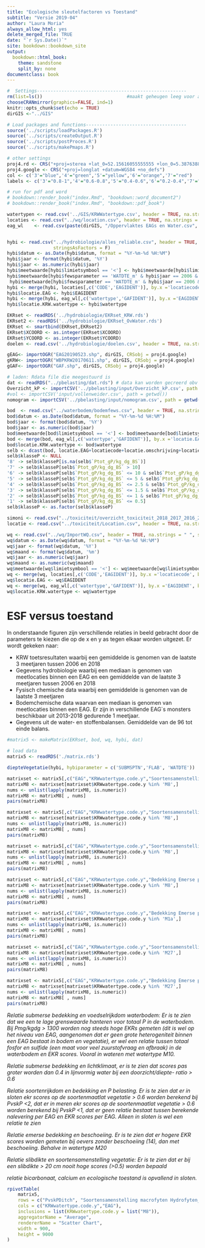 ```yaml
---
title: "Ecologische sleutelfactoren vs Toestand"
subtitle: "Versie 2019-04"
author: "Laura Moria"
always_allow_html: yes
delete_merged_file: TRUE
date: "`r Sys.Date()`"
site: bookdown::bookdown_site
output:
  bookdown::html_book:
    theme: sandstone
    split_by: none
documentclass: book
---
```


```r
#  Settings-------------------------------------------------------
rm(list=ls())                               #maakt geheugen leeg voor aanvang
chooseCRANmirror(graphics=FALSE, ind=1)
knitr::opts_chunk$set(echo = TRUE)
dirGIS <-"../GIS"

# Load packages and functions-------------------------------------
source('../scripts/loadPackages.R')
source('../scripts/createOutput.R')
source('../scripts/postProces.R')
source('../scripts/makePmaps.R')

# other settings
proj4.rd <- CRS("+proj=sterea +lat_0=52.15616055555555 +lon_0=5.38763888888889 +k=0.9999079 +x_0=155000 +y_0=463000 +ellps=bessel +towgs84=565.4171,50.3319,465.5524,-0.398957,0.343988,-1.87740,4.0725 +units=m +no_defs")
proj4.google <- CRS("+proj=longlat +datum=WGS84 +no_defs")
col <- c('3'="blue",'4'="green",'5'="yellow",'6'="orange",'7'="red")
labels <- c('3'="0.8-1",'4'="0.6-0.8",'5'="0.4-0.6",'6'="0.2-0.4",'7'="0-0.2")

# run for pdf and word
# bookdown::render_book("index.Rmd", "bookdown::word_document2")
# bookdown::render_book("index.Rmd", "bookdown::pdf_book")
```

```r
watertypen <- read.csv('../GIS/KRWWatertype.csv', header = TRUE, na.strings = " ", sep=";", dec =".", stringsAsFactors = F)
locaties <- read.csv("../wq/location.csv", header = TRUE, na.strings = " ", sep=";", dec =".", stringsAsFactors = F) # hier staat de meest correcte verwijzing naar eags
eag_wl    <- read.csv(paste(dirGIS, "/Oppervlaktes EAGs en Water.csv", sep = ""), header = TRUE, na.strings = " ", sep=";", dec =".", stringsAsFactors = F) # hier meest correcte verwijzing naar watertypen


hybi <- read.csv("../hydrobiologie/alles_reliable.csv", header = TRUE, na.strings = " ", sep=";", dec =".", 
                 stringsAsFactors = F)
hybi$datum <- as.Date(hybi$datum, format = "%Y-%m-%d %H:%M")
hybi$jaar <- format(hybi$datum, '%Y')
hybi$jaar <- as.numeric(hybi$jaar)
hybi$meetwaarde[hybi$limietsymbool == '<'] <- hybi$meetwaarde[hybi$limietsymbool == '<']/2 # meetwaarden
hybi$meetwaarde[hybi$fewsparameter == 'WATDTE_m' & hybi$jaar == 2006 & hybi$planvanaanpak == 'PVA MAFY LIJN 2006 WP'] <-
 hybi$meetwaarde[hybi$fewsparameter == 'WATDTE_m' & hybi$jaar == 2006 & hybi$planvanaanpak == 'PVA MAFY LIJN 2006 WP']/10
hybi <- merge(hybi, locaties[,c('CODE','EAGIDENT')], by.x ='locatiecode', by.y = 'CODE', all.x =FALSE, all.y=FALSE) # correctie van eags naar nieuwe shape (moet eruit als dataset is verbeterd)
hybi$locatie.EAG <- hybi$EAGIDENT
hybi <- merge(hybi, eag_wl[,c('watertype','GAFIDENT')], by.x ='EAGIDENT', by.y = 'GAFIDENT', all.x =FALSE, all.y=FALSE)
hybi$locatie.KRW.watertype <- hybi$watertype

EKRset <- readRDS('../hydrobiologie/EKRset_KRW.rds')
EKRset2 <- readRDS('../hydrobiologie/EKRset_OvWater.rds')
EKRset <- smartbind(EKRset,EKRset2)
EKRset$XCOORD <- as.integer(EKRset$XCOORD)
EKRset$YCOORD <- as.integer(EKRset$YCOORD)
doelen <- read.csv('../hydrobiologie/doelen.csv', header = TRUE, na.strings = " ", sep=";", dec =".", stringsAsFactors = F)

gEAG<- importOGR("EAG20190523.shp", dirGIS, CRSobj = proj4.google)
gKRW<- importOGR("WBPKRW20170611.shp", dirGIS, CRSobj = proj4.google)
gGAF<- importOGR("GAF.shp", dirGIS, CRSobj = proj4.google)

# laden: Rdata file die meegestuurd is
dat <- readRDS("../pbelasting/dat.rds") # data kan worden gecreerd obv script: loadbalances
Overzicht_kP <- importCSV('../pbelasting/input/Overzicht_kP.csv', path = getwd()) 
#vol <- importCSV('input/vollenweider.csv', path = getwd()) 
nomogram <- importCSV('../pbelasting/input/nomogram.csv', path = getwd())

bod  <- read.csv("../waterbodem/bodemfews.csv", header = TRUE, na.strings = " ", sep=";", dec =".", stringsAsFactors = F)
bod$datum <- as.Date(bod$datum, format = "%Y-%m-%d %H:%M")
bod$jaar <- format(bod$datum, '%Y')
bod$jaar <- as.numeric(bod$jaar)
bod$meetwaarde[bod$limietsymbool == '<'] <- bod$meetwaarde[bod$limietsymbool == '<']/2 # meetwaarden detectiegrens/ halve detectiegrens meenemen
bod <- merge(bod, eag_wl[,c('watertype','GAFIDENT')], by.x ='locatie.EAG', by.y = 'GAFIDENT', all.x =FALSE, all.y=FALSE)
bod$locatie.KRW.watertype <- bod$watertype
selb <- dcast(bod, locatie.EAG+locatiecode+locatie.omschrijving+locatie.x+locatie.y+locatie.z+datum+jaar ~ fewsparameter+compartiment, value.var = "meetwaarde", fun.aggregate = mean)
selb$klasseP <- NULL
'8' -> selb$klasseP[is.na(selb$`Ptot_gP/kg_dg_BS`)]
'7' -> selb$klasseP[selb$`Ptot_gP/kg_dg_BS` > 10]
'6' -> selb$klasseP[selb$`Ptot_gP/kg_dg_BS` <= 10 & selb$`Ptot_gP/kg_dg_BS` > 5 ] 
'5' -> selb$klasseP[selb$`Ptot_gP/kg_dg_BS` <= 5 & selb$`Ptot_gP/kg_dg_BS` > 2.5]
'4' -> selb$klasseP[selb$`Ptot_gP/kg_dg_BS` <= 2.5 & selb$`Ptot_gP/kg_dg_BS` > 1.5]
'3' -> selb$klasseP[selb$`Ptot_gP/kg_dg_BS` <= 1.5 & selb$`Ptot_gP/kg_dg_BS` > 1]
'2' -> selb$klasseP[selb$`Ptot_gP/kg_dg_BS` <= 1 & selb$`Ptot_gP/kg_dg_BS` > 0.5]
'1' -> selb$klasseP[selb$`Ptot_gP/kg_dg_BS` <= 0.5]
selb$klasseP <- as.factor(selb$klasseP)

simoni <- read.csv("../toxiciteit/overzicht_toxiciteit_2018_2017_2016_2013_2012.csv", header = TRUE, na.strings = " ", sep=";", dec =".", stringsAsFactors = F)
locatie <- read.csv("../toxiciteit/Location.csv", header = TRUE, na.strings = " ", sep=";", dec =".", stringsAsFactors = F)

wq <- read.csv("../wq/ImportWQ.csv", header = TRUE, na.strings = " ", sep=";", dec =".", stringsAsFactors = F)
wq$datum <- as.Date(wq$datum, format = "%Y-%m-%d %H:%M")
wq$jaar <- format(wq$datum, '%Y')
wq$maand <- format(wq$datum, '%m')
wq$jaar <- as.numeric(wq$jaar)
wq$maand <- as.numeric(wq$maand)
wq$meetwaarde[wq$limietsymbool == '<'] <- wq$meetwaarde[wq$limietsymbool == '<']/2 
wq <- merge(wq, locaties[,c('CODE','EAGIDENT')], by.x ='locatiecode', by.y = 'CODE', all.x =TRUE, all.y=FALSE)
wq$locatie.EAG <- wq$EAGIDENT
wq <- merge(wq, eag_wl[,c('watertype','GAFIDENT')], by.x ='EAGIDENT', by.y = 'GAFIDENT', all.x =FALSE, all.y=FALSE)
wq$locatie.KRW.watertype <- wq$watertype

```

# ESF versus toestand

In onderstaande figuren zijn verschillende relaties in beeld gebracht door de parameters te kiezen die op de x en y as tegen elkaar worden uitgezet.
Er wordt gekeken naar:

- KRW toetsresultaten waarbij een gemiddelde is genomen van de laatste 3 meetjaren tussen 2006 en 2018
- Gegevens hydrobiologie waarbij een mediaan is genomen van meetlocaties binnen een EAG en een gemiddelde van de laatste 3 meetjaren tussen 2006 en 2018
- Fysisch chemische data waarbij een gemiddelde is genomen van de laatste 3 meetjaren
- Bodemchemische data waarvan een mediaan is genomen van meetlocaties binnen een EAG. Er zijn in verschillende EAG`s monsters beschikbaar uit 2013-2018 gedurende 1 meetjaar.
- Gegevens uit de water- en stoffenbalansen. Gemiddelde van de 96 tot einde balans.

```r
#matrix5 <- makeMatrix(EKRset, bod, wq, hybi, dat)

# load data
matrix5 <- readRDS('./matrix.rds')
```


```r
diepteVegetatie(hybi, hybiparameter = c('SUBMSPTN','FLAB', 'WATDTE'))
```

```r
matrixset <- matrix5[,c("EAG","KRWwatertype.code.y","Soortensamenstelling macrofyten Hydrofyten_Maatlatten2018 Ov. waterflora","bedsubmers","CHLFA_ug/l", "PvskPDitch","wp_min_sum","nlvrFW","P_P_mg/l")]
matrixM8 <- matrixset[matrixset$KRWwatertype.code.y %in% 'M8',]
nums <- unlist(lapply(matrixM8, is.numeric))  
matrixM8 <- matrixM8[ , nums]
pairs(matrixM8)
```

```r
matrixset <- matrix5[,c("EAG","KRWwatertype.code.y","Soortensamenstelling macrofyten Hydrofyten_Maatlatten2018 Ov. waterflora","bedsubmers","PO4_nf_P_mg/l","dieptedoorzicht")]
matrixM8 <- matrixset[matrixset$KRWwatertype.code.y %in% 'M8',]
nums <- unlist(lapply(matrixM8, is.numeric))  
matrixM8 <- matrixM8[ , nums]
pairs(matrixM8)
```

```r
matrixset <- matrix5[,c("EAG","KRWwatertype.code.y","Soortensamenstelling macrofyten Hydrofyten_Maatlatten2018 Ov. waterflora","bedsubmers","Ptot_gP/kg_dg_BS")]
matrixM8 <- matrixset[matrixset$KRWwatertype.code.y %in% 'M8',]
nums <- unlist(lapply(matrixM8, is.numeric))  
matrixM8 <- matrixM8[ , nums]
pairs(matrixM8)
```

```r
matrixset <- matrix5[,c("EAG","KRWwatertype.code.y","Bedekking Emerse planten_Maatlatten2018 Ov. waterflora","bedemers","taludhoek","CA-1_nf_mg/l","HCO3-1_nf_HCO3_mg/l","Soortensamenstelling macrofyten Hydrofyten_Maatlatten2018 Ov. waterflora")]
matrixM8 <- matrixset[matrixset$KRWwatertype.code.y %in% 'M8',]
nums <- unlist(lapply(matrixM8, is.numeric))  
matrixM8 <- matrixM8[ , nums]
pairs(matrixM8)
```

```r
matrixset <- matrix5[,c("EAG","KRWwatertype.code.y","Bedekking Emerse planten_Maatlatten2018 Ov. waterflora","bedemers","taludhoek","CA-1_nf_mg/l","HCO3-1_nf_HCO3_mg/l","Soortensamenstelling macrofyten Hydrofyten_Maatlatten2018 Ov. waterflora")]
matrixM8 <- matrixset[matrixset$KRWwatertype.code.y %in% 'M1a',]
nums <- unlist(lapply(matrixM8, is.numeric))  
matrixM8 <- matrixM8[ , nums]
pairs(matrixM8)
```

```r
matrixset <- matrix5[,c("EAG","KRWwatertype.code.y","Soortensamenstelling macrofyten _Maatlatten2018 Ov. waterflora","bedsubmers","CHLFA_ug/l", "PvskPDitch","wp_min_sum","nlvrFW")]
matrixM8 <- matrixset[matrixset$KRWwatertype.code.y %in% 'M27',]
nums <- unlist(lapply(matrixM8, is.numeric))  
matrixM8 <- matrixM8[ , nums]
pairs(matrixM8)
```

```r
matrixset <- matrix5[,c("EAG","KRWwatertype.code.y","Bedekking Emerse planten_Maatlatten2018 Ov. waterflora","bedemers","taludhoek","CA-1_nf_mg/l","HCO3-1_nf_HCO3_mg/l","Soortensamenstelling macrofyten _Maatlatten2018 Ov. waterflora")]
matrixM8 <- matrixset[matrixset$KRWwatertype.code.y %in% 'M27',]
nums <- unlist(lapply(matrixM8, is.numeric))  
matrixM8 <- matrixM8[ , nums]
pairs(matrixM8)
```

*Relatie submerse bedekking en voedselrijkdom waterbodem: Er is te zien dat we een te lage grenswaarde hanteren voor totaal P in de waterbodem. Bij Pmg/kgdg > 1300 worden nog steeds hoge EKRs gemeten (dit is wel op het niveau van EAG, aangenomen dat er geen grote heterogeniteit binnen een EAG bestaat in bodem en vegetatie), er wel een relatie tussen totaal fosfor en sulfide (een maat voor veel zuurstofvraag en afbraak) in de waterbodem en EKR scores. Vooral in wateren met watertype M10.*

*Relatie submerse bedekking en lichtklimaat, er is te zien dat scores pas groter worden dan 0.4 in lijnvormig water bij een doorzicht/diepte- ratio > 0.6 *

*Relatie soortenrijkdom en bedekking en P belasting. Er is te zien dat er in sloten ekr scores op de soortenmaatlat vegetatie > 0.6 worden berekend bij PvskP <2,  dat er in meren ekr scores op de soortenmaatlat vegetatie > 0.6 worden berekend bij PvskP <1, dat er geen relatie bestaat tussen berekende nalevering per EAG en EKR scores per EAG. Alleen in sloten is wel een relatie te zien *

*Relatie emerse bedekking en beschoeiing. Er is te zien dat er hogere EKR scores worden gemeten bij oevers zonder beschoeiing (14), dan met beschoeiing. Behalve in watertype M20*

*Relatie slibdikte en soortensamenstelling vegetatie: Er is te zien dat er bij een slibdikte > 20 cm nooit hoge scores (>0.5) worden bepaald*

*relatie bicarbonaat, calcium en ecologische toestand is opvallend in sloten.*

```r
rpivotTable(
    matrix5,
    rows = c("PvskPDitch", "Soortensamenstelling macrofyten Hydrofyten_Maatlatten2018 Ov. waterflora"),
    cols = c("KRWwatertype.code.y","EAG"),
    inclusions = list(KRWwatertype.code.y = list("M8")),
    aggregatorName = "Average",
    rendererName = "Scatter Chart",
    width = 900,
    height = 9000
)
```
